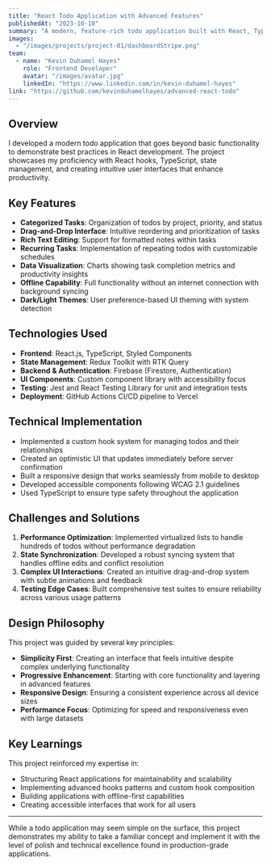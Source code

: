 ```yaml
---
title: "React Todo Application with Advanced Features"
publishedAt: "2023-10-10"
summary: "A modern, feature-rich todo application built with React, TypeScript, and Firebase, showcasing clean code architecture and advanced front-end techniques."
images:
  - "/images/projects/project-01/dashboardStripe.png"
team:
  - name: "Kevin Duhamel Hayes"
    role: "Frontend Developer"
    avatar: "/images/avatar.jpg"
    linkedIn: "https://www.linkedin.com/in/kevin-duhamel-hayes"
link: "https://github.com/kevinduhamelhayes/advanced-react-todo"
---
```


## Overview

I developed a modern todo application that goes beyond basic functionality to demonstrate best practices in React development. The project showcases my proficiency with React hooks, TypeScript, state management, and creating intuitive user interfaces that enhance productivity.

## Key Features

- **Categorized Tasks**: Organization of todos by project, priority, and status
- **Drag-and-Drop Interface**: Intuitive reordering and prioritization of tasks
- **Rich Text Editing**: Support for formatted notes within tasks
- **Recurring Tasks**: Implementation of repeating todos with customizable schedules
- **Data Visualization**: Charts showing task completion metrics and productivity insights
- **Offline Capability**: Full functionality without an internet connection with background syncing
- **Dark/Light Themes**: User preference-based UI theming with system detection

## Technologies Used

- **Frontend**: React.js, TypeScript, Styled Components
- **State Management**: Redux Toolkit with RTK Query
- **Backend & Authentication**: Firebase (Firestore, Authentication)
- **UI Components**: Custom component library with accessibility focus
- **Testing**: Jest and React Testing Library for unit and integration tests
- **Deployment**: GitHub Actions CI/CD pipeline to Vercel

## Technical Implementation

- Implemented a custom hook system for managing todos and their relationships
- Created an optimistic UI that updates immediately before server confirmation
- Built a responsive design that works seamlessly from mobile to desktop
- Developed accessible components following WCAG 2.1 guidelines
- Used TypeScript to ensure type safety throughout the application

## Challenges and Solutions

1. **Performance Optimization**: Implemented virtualized lists to handle hundreds of todos without performance degradation
2. **State Synchronization**: Developed a robust syncing system that handles offline edits and conflict resolution
3. **Complex UI Interactions**: Created an intuitive drag-and-drop system with subtle animations and feedback
4. **Testing Edge Cases**: Built comprehensive test suites to ensure reliability across various usage patterns

## Design Philosophy

This project was guided by several key principles:
- **Simplicity First**: Creating an interface that feels intuitive despite complex underlying functionality
- **Progressive Enhancement**: Starting with core functionality and layering in advanced features
- **Responsive Design**: Ensuring a consistent experience across all device sizes
- **Performance Focus**: Optimizing for speed and responsiveness even with large datasets

## Key Learnings

This project reinforced my expertise in:
- Structuring React applications for maintainability and scalability
- Implementing advanced hooks patterns and custom hook composition
- Building applications with offline-first capabilities
- Creating accessible interfaces that work for all users

---

While a todo application may seem simple on the surface, this project demonstrates my ability to take a familiar concept and implement it with the level of polish and technical excellence found in production-grade applications. 